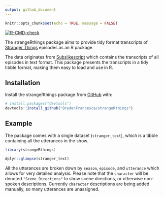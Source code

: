 ```yaml
---
output: github_document
---
```


```r
knitr::opts_chunk$set(echo = TRUE, message = FALSE)
```

  [![R-CMD-check](https://github.com/BrydenFrancesca/strangeRthings/actions/workflows/R-CMD-check.yaml/badge.svg)](https://github.com/BrydenFrancesca/strangeRthings/actions/workflows/R-CMD-check.yaml)


The strangeRthings package aims to provide tidy format transcripts of [Stranger Things](https://en.wikipedia.org/wiki/Stranger_Things) episodes as an R package.

The data originates from [Subslikescript](https://subslikescript.com/series/Stranger_Things-4574334) which contains the transcripts of all episodes in text format. This package presents the transcripts in a tidy tibble format, making them easy to load and use in R.

## Installation


Install the strangeRthings package from [GitHub](https://github.com/) with:

``` r
# install.packages("devtools")
devtools::install_github("BrydenFrancesca/strangeRthings")
```

## Example

The package comes with a single dataset (`stranger_text`), which is a tibble containing all the utterances in the
show.

```r
library(strangeRthings)

dplyr::glimpse(stranger_text)
```

All the utterances are broken down by `season`, `episode`, and `utterance` which allows for very detailed analysis. Please note that the `character` will be denoted `"Scene Directions"` to show scene directions, or otherwise non-spoken descriptions. Currently `character` descriptions are being added manually, so many utterances are unassigned.



